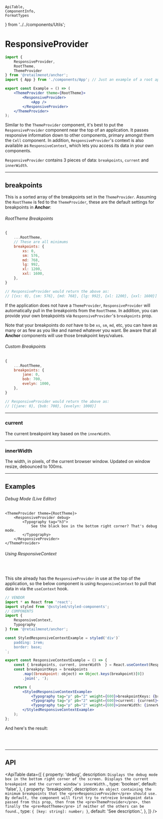     ApiTable,
    ComponentInfo,
    FormatTypes
} from '../../components/Utils';

# ResponsiveProvider

<ComponentInfo title="ResponsiveProvider" />

```jsx
import {
    ResponsiveProvider,
    RootTheme,
    ThemeProvider
} from '@retailmenot/anchor';
import { App } from './components/App'; // Just an example of a root application

export const Example = () => (
    <ThemeProvider theme={RootTheme}>
        <ResponsiveProvider>
            <App />
        </ResponsiveProvider>
    </ThemeProvider>
);
```

Similar to the `ThemeProvider` component, it's best to put the `ResponsiveProvider` component near
the top of an application. It passes responsive information down to other components, primary
amongst them the `Cell` component. In addition, `ResponsiveProvider`'s context is also available as
`ResponsiveContext`, which lets you access its data in your own components.

`ResponsiveProvider` contains 3 pieces of data: `breakpoints`, `current` and `innerWidth`.

---

## breakpoints
This is a sorted array of the breakpoints set in the `ThemeProvider`. Assuming the `RootTheme` is
fed to the `ThemeProvider`, these are the default settings for breakpoints in **Anchor**:

###### RootTheme Breakpoints
```jsx hideTitle
{
    ...RootTheme,
    // These are all minimums
    breakpoints: {
        xs: 0,
        sm: 576,
        md: 768,
        lg: 992,
        xl: 1200,
        xxl: 1600,
    },
}

// ResponsiveProvider would return the above as:
// [{xs: 0}, {sm: 576}, {md: 768}, {lg: 992}, {xl: 1200}, {xxl: 1600}]
```

If the application does not have a `ThemeProvider`, `ResponsiveProvider` will automatically pull in
the breakpoints from the `RootTheme`. In addition, you can provide your own breakpoints via
`ResponsiveProvider`'s `breakpoints` prop.

Note that your breakpoints do *not* have to be `xs`, `sm`, `md`, etc, you can have as many or as
few as you like and named whatever you want. Be aware that all **Anchor** components will use those
breakpoint keys/values.

###### Custom Breakpoints
```jsx hideTitle
{
    ...RootTheme,
    breakpoints: {
        jane: 0,
        bob: 700,
        evelyn: 1000,
    },
}

// ResponsiveProvider would return the above as:
// [{jane: 0}, {bob: 700}, {evelyn: 1000}]
```

---

### current

The current breakpoint key based on the `innerWidth`.

---

### innerWidth
The width, in pixels, of the current browser window. Updated on window resize, debounced to 100ms.

---

## Examples

###### Debug Mode (Live Editor)
```tsx live hideTitle
<ThemeProvider theme={RootTheme}>
    <ResponsiveProvider debug>
        <Typography tag="h3">
            See the black box in the bottom right corner? That's debug mode.
        </Typography>
    </ResponsiveProvider>
</ThemeProvider>
```

###### Using ResponsiveContext

<br />

This site already has the `ResponsiveProvider` in use at the top of the application, so the below
component is using `ResponsiveContext` to pull that data in via the `useContext` hook.

```jsx hideTitle
// VENDOR
import * as React from 'react';
import styled from '@xstyled/styled-components';
// COMPONENTS
import {
    ResponsiveContext,
    Typography
} from '@retailmenot/anchor';

const StyledResponsiveContextExample = styled('div')`
    padding: 1rem;
    border: base;
`;

export const ResponsiveContextExample = () => {
    const { breakpoints, current, innerWidth  } = React.useContext(ResponsiveContext);
    const breakpointKeys = breakpoints
        .map((breakpoint: object) => Object.keys(breakpoint)[0])
        .join(', ');

    return (
        <StyledResponsiveContextExample>
            <Typography tag="p" pb="2" weight={600}>breakpointKeys: {breakpointKeys}</Typography>
            <Typography tag="p" pb="2" weight={600}>current: {current}</Typography>
            <Typography tag="p" pb="2" weight={600}>innerWidth: {innerWidth}</Typography>
        </StyledResponsiveContextExample>
    );
};
```

And here's the result:

<br />

<ResponsiveContextExample />

<br />

---

## API

<ApiTable data={[
    {
        property: 'debug',
        description: `Displays the debug mode box in the bottom right corner of the screen.
            Displays the current breakpoint and the current window's innerWidth.`,
        type: 'boolean',
        default: 'false',
    },
    {
        property: 'breakpoints',
        description: `An object containing the minimum breakpoints that
            the <pre>ResponsiveProvider</pre> should use. By default, the component will first
            try to retreive breakpoint data passed from this prop, then from
            the <pre>ThemeProvider</pre>, then finally the <pre>RootTheme</pre> if neither of the
            others can be found.`,
        type: `{ [key: string]: number; }`,
        default: 'See description.',
    },
]} />